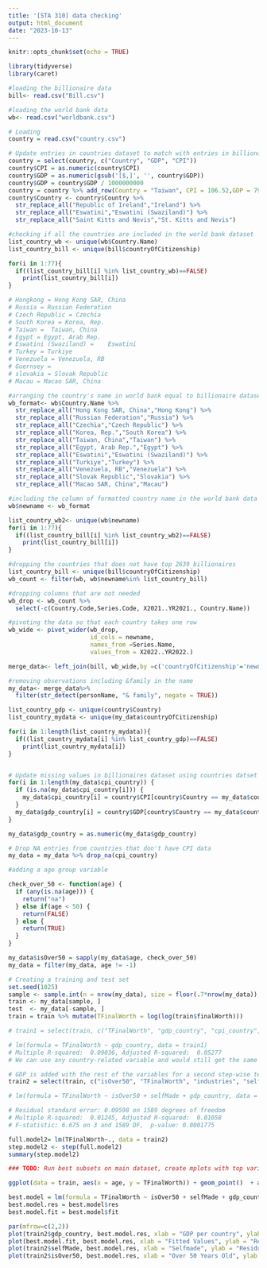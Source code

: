 ---
title: '[STA 310] data checking'
output: html_document
date: "2023-10-13"
---

```{r setup, include=FALSE}
knitr::opts_chunk$set(echo = TRUE)
```

```{r}
library(tidyverse)
library(caret)
```

```{r}
#loading the billionaire data
bill<- read.csv("Bill.csv")

#loading the world bank data
wb<- read.csv("worldbank.csv")

# Loading
country = read.csv("country.csv")
```

```{r}
# Update entries in countries dataset to match with entries in billionaires dataset
country = select(country, c("Country", "GDP", "CPI"))
country$CPI = as.numeric(country$CPI)
country$GDP = as.numeric(gsub('[$,]', '', country$GDP))
country$GDP = country$GDP / 1000000000
country = country %>% add_row(Country = "Taiwan", CPI = 106.52,GDP = 790.7) %>% add_row(Country = "Hong Kong", CPI = 105.60, GDP = 369.2) %>% add_row(Country = "Macau", CPI = 104.86, GDP = 30.12)
country$Country <- country$Country %>%
  str_replace_all("Republic of Ireland","Ireland") %>%
  str_replace_all("Eswatini","Eswatini (Swaziland)") %>%
  str_replace_all("Saint Kitts and Nevis","St. Kitts and Nevis")
```

```{r}
#checking if all the countries are included in the world bank dataset
list_country_wb <- unique(wb$Country.Name)
list_country_bill <- unique(bill$countryOfCitizenship)

for(i in 1:77){
  if((list_country_bill[i] %in% list_country_wb)==FALSE)
    print(list_country_bill[i])
}

# Hongkong = Hong Kong SAR, China
# Russia = Russian Federation
# Czech Republic = Czechia
# South Korea = Korea, Rep.
# Taiwan = 	Taiwan, China
# Egypt = Egypt, Arab Rep.
# Eswatini (Swaziland) = 	Eswatini
# Turkey = Turkiye
# Venezuela = Venezuela, RB
# Guernsey = 
# slovakia = Slovak Republic
# Macau = Macao SAR, China
```

```{r}
#arranging the country's name in world bank equal to billionaire dataset
wb_format<- wb$Country.Name %>%
  str_replace_all("Hong Kong SAR, China","Hong Kong") %>%
  str_replace_all("Russian Federation","Russia") %>%
  str_replace_all("Czechia","Czech Republic") %>%
  str_replace_all("Korea, Rep.","South Korea") %>%
  str_replace_all("Taiwan, China","Taiwan") %>%
  str_replace_all("Egypt, Arab Rep.","Egypt") %>%
  str_replace_all("Eswatini","Eswatini (Swaziland)") %>%
  str_replace_all("Turkiye","Turkey") %>%
  str_replace_all("Venezuela, RB","Venezuela") %>%
  str_replace_all("Slovak Republic","Slovakia") %>%
  str_replace_all("Macao SAR, China","Macau")
```

```{r}
#including the column of formatted country name in the world bank data
wb$newname <- wb_format
```

```{r}
list_country_wb2<- unique(wb$newname)
for(i in 1:77){
  if((list_country_bill[i] %in% list_country_wb2)==FALSE)
    print(list_country_bill[i])
}
```

```{r}
#dropping the countries that does not have top 2639 billionaires 
list_country_bill <- unique(bill$countryOfCitizenship)
wb_count <- filter(wb, wb$newname%in% list_country_bill)

#dropping columns that are not needed
wb_drop <- wb_count %>%
  select(-c(Country.Code,Series.Code, X2021..YR2021., Country.Name))
```


```{r}
#pivoting the data so that each country takes one row
wb_wide <- pivot_wider(wb_drop, 
                       id_cols = newname,
                       names_from =Series.Name, 
                       values_from = X2022..YR2022.)
```

```{r}
merge_data<- left_join(bill, wb_wide,by =c('countryOfCitizenship'='newname'))
```

```{r}
#removing observations including &family in the name
my_data<- merge_data%>%
  filter(str_detect(personName, "& family", negate = TRUE))
```

```{r}


list_country_gdp <- unique(country$Country)
list_country_mydata <- unique(my_data$countryOfCitizenship)

for(i in 1:length(list_country_mydata)){
  if((list_country_mydata[i] %in% list_country_gdp)==FALSE)
    print(list_country_mydata[i])
}


# Update missing values in billionaires dataset using countries datset
for(i in 1:length(my_data$cpi_country)) {
  if (is.na(my_data$cpi_country[i])) {
    my_data$cpi_country[i] = country$CPI[country$Country == my_data$countryOfCitizenship[i]]
  }
  my_data$gdp_country[i] = country$GDP[country$Country == my_data$countryOfCitizenship[i]]
}

my_data$gdp_country = as.numeric(my_data$gdp_country)

# Drop NA entries from countries that don't have CPI data
my_data = my_data %>% drop_na(cpi_country)
```


```{r}
#adding a age group variable

check_over_50 <- function(age) {
  if (any(is.na(age))) {
    return("na")
  } else if(age < 50) {
    return(FALSE)
  } else {
    return(TRUE)
  }
}

my_data$isOver50 = sapply(my_data$age, check_over_50)
my_data = filter(my_data, age != -1)
```

```{r}
# Creating a training and test set
set.seed(1025)
sample <- sample.int(n = nrow(my_data), size = floor(.7*nrow(my_data)), replace = F)
train <- my_data[sample, ]
test  <- my_data[-sample, ]
train = train %>% mutate(TFinalWorth = log(log(train$finalWorth)))
```


```{r}
# train1 = select(train, c("TFinalWorth", "gdp_country", "cpi_country", "Control of Corruption: Estimate", "Control of Corruption: Number of Sources", "Control of Corruption: Percentile Rank", "Government Effectiveness: Percentile Rank", "Political Stability and Absence of Violence/Terrorism: Estimate", "Regulatory Quality: Number of Sources", "Rule of Law: Estimate", "Rule of Law: Number of Sources", "Voice and Accountability: Estimate", "Voice and Accountability: Number of Sources"))

# lm(formula = TFinalWorth ~ gdp_country, data = train1)
# Multiple R-squared:  0.09036,	Adjusted R-squared:  0.05277
# We can use any country-related variable and would still get the same R2 value. We decided to go with gdp_country for simpler analysis. 

# GDP is added with the rest of the variables for a second step-wise test
train2 = select(train, c("isOver50", "TFinalWorth", "industries", "selfMade", "gdp_country", "gender"))

# lm(formula = TFinalWorth ~ isOver50 + selfMade + gdp_country, data = train2)

# Residual standard error: 0.09598 on 1589 degrees of freedom
# Multiple R-squared:  0.01245,	Adjusted R-squared:  0.01058 
# F-statistic: 6.675 on 3 and 1589 DF,  p-value: 0.0001775

full.model2= lm(TFinalWorth~., data = train2)
step.model2 <- step(full.model2)
summary(step.model2)
```

```{r}
### TODO: Run best subsets on main dataset, create mplots with top variables, create pairs plot to check for correlation, check residual plots 
```

```{r}
ggplot(data = train, aes(x = age, y = TFinalWorth)) + geom_point()  + aes(colour = gender) + facet_wrap(~selfMade, ncol = 4)  + stat_smooth(method = lm) + theme(legend.position = "right") + labs(title = "Billionares' Net Worth vs. Age by Self-made Status and Gender", x = "Age", y = "Net Worth (in Millions double logged)")
```

```{r}
best.model = lm(formula = TFinalWorth ~ isOver50 + selfMade + gdp_country, data = train2)
best.model.res = best.model$res
best.model.fit = best.model$fit

par(mfrow=c(2,2))
plot(train2$gdp_country, best.model.res, xlab = "GDP per country", ylab = "Residuals")
plot(best.model.fit, best.model.res, xlab = "Fitted Values", ylab = "Residuals")
plot(train2$selfMade, best.model.res, xlab = "Selfmade", ylab = "Residuals")
plot(train2$isOver50, best.model.res, xlab = "Over 50 Years Old", ylab = "Residuals")
```



